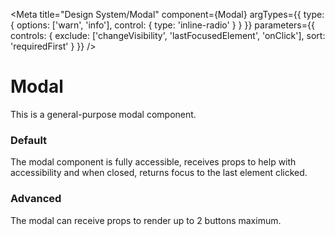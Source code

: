 
<Meta
  title="Design System/Modal"
  component={Modal}
  argTypes={{
    type: {
      options: ['warn', 'info'],
      control: { type: 'inline-radio' }
    }
  }}
  parameters={{
    controls: {
      exclude: ['changeVisibility', 'lastFocusedElement', 'onClick'],
      sort: 'requiredFirst'
    }
  }}
/>

# Modal

This is a general-purpose modal component.

### Default

The modal component is fully accessible, receives props to help with accessibility and when closed, returns focus to the last element clicked.

<Canvas>
  <Story story={stories.Default} />
</Canvas>

### Advanced

The modal can receive props to render up to 2 buttons maximum.

<Canvas>
  <Story story={stories.Advanced} />
</Canvas>
